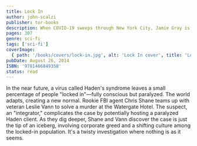 ```yaml
---
title: Lock In
author: john-scalzi
publisher: tor-books
description: When COVID-19 sweeps through New York City, Jamie Gray is stuck as a dead-end driver for food delivery apps. That is, until Jamie makes a delivery to an old acquaintance, Tom, who works at what he calls “an animal rights organization.” Tom’s team needs a last-minute grunt to handle things on their next field visit. Jamie, eager to do anything, immediately signs on.
pages: 307
genre: sci-fi
tags: ['sci-fi']
coverImage:
  { path: '/books/covers/lock-in.jpg', alt: 'Lock In cover', title: 'Lock In' }
pubDate: August 26, 2014
ISBN: '9781466849358'
status: read
---
```


In the near future, a virus called Haden's syndrome leaves a small percentage of people "locked in"—fully conscious but paralyzed. The world adapts, creating a new normal. Rookie FBI agent Chris Shane teams up with veteran Leslie Vann to solve a murder at the Watergate Hotel. The suspect, an "integrator," complicates the case by potentially hosting a paralyzed Haden client. As they dig deeper, Shane and Vann discover the case is just the tip of an iceberg, involving corporate greed and a shifting culture among the locked-in population. It's a twisty investigation where nothing is as it seems.
